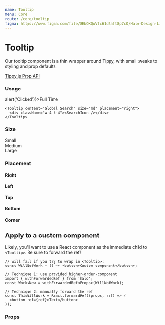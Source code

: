 ```yaml
---
name: Tooltip
menu: Core
route: /core/tooltip
figma: https://www.figma.com/file/8EbOKQuVfc61d9aft8p7cO/Halo-Design-Library?node-id=210%3A863
---
```



# Tooltip

Our tooltip component is a thin wrapper around Tippy, with small tweaks to styling and prop defaults.

[Tippy.js Prop API](https://atomiks.github.io/tippyjs/all-props/)

### Usage

<Playground>
  <div className="mb-6 flex space-x-8 items-center">
    <Tooltip content="Only show full time positions" size="md">
      <Tag color="blue" size="md" onClose={()=>alert('Clicked')}>Full Time</Tag>
    </Tooltip>

    <Tooltip content="Global Search" size="md" placement="right">
      <div className="w-4 h-4"><SearchIcon /></div>
    </Tooltip>

  </div>
</Playground>

### Size

<Playground>
  <div className="flex space-x-8">
    <div className="mb-6">
      <Tooltip content="Pop a small tooltip above" size="sm">
        <Tag color="blue" size="md">
          Small
        </Tag>
      </Tooltip>
    </div>
    <div className="mb-6">
      <Tooltip content="Pop a medium tooltip above">
        <Tag color="blue" size="md">
          Medium
        </Tag>
      </Tooltip>
    </div>
    <div className="mb-6">
      <Tooltip content="Pop a large tooltip above" size="lg">
        <Tag color="blue" size="md">
          Large
        </Tag>
      </Tooltip>
    </div>
  </div>
</Playground>

### Placement

<Playground>
  <div className="flex space-x-12">
    <div className="mb-6">
      <h4>Right</h4>
      <Tooltip placement="right" content="on the right">
        <div className="h-16 w-16 rounded-md bg-gray-300"></div>
      </Tooltip>
    </div>
    <div className="mb-6">
      <h4>Left</h4>
      <Tooltip placement="left" content="on the left">
        <div className="h-16 w-16 rounded-md bg-green-300"></div>
      </Tooltip>
    </div>
    <div className="mb-6">
      <h4>Top</h4>
      <Tooltip placement="top" content="on the top">
        <div className="h-16 w-16 rounded-md bg-purple-300"></div>
      </Tooltip>
    </div>
    <div className="mb-6">
      <h4>Bottom</h4>
      <Tooltip placement="bottom" content="on the bottom">
        <div className="bg-orange-300 h-16 w-16 rounded-md"></div>
      </Tooltip>
    </div>
    <div className="pb-8">
      <h4>Corner</h4>
      <Tooltip content="even at an element's corner :)" placement="right-end">
        <div className="h-16 w-16 rounded-md bg-blue-300"></div>
      </Tooltip>
    </div>
  </div>
</Playground>

## Apply to a custom component

Likely, you'll want to use a React component as the immediate child to `<Tooltip>`. Be sure to forward the ref!

```tsx
// will fail if you try to wrap in <Tooltip>:
const WillNotWork = () => <button>Custom component</button>;

// Technique 1: use provided higher-order-component
import { withForwardedRef } from 'halo';
const WorksNow = withForwardedRef<Props>(WillNotWork);

// Technique 2: manually forward the ref
const ThisWillWork = React.forwardRef((props, ref) => (
  <button ref={ref}>Text</button>
));
```

### Props

<Props of={Tooltip} />
